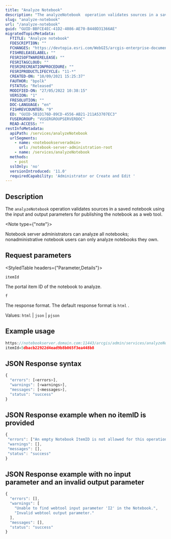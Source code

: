 ```yaml
---
title: "Analyze Notebook"
description: "The analyzeNotebook  operation validates sources in a saved notebook using the input and output parameters for publishing the notebook as a web tool."
slug: "analyze-notebook"
url: "/analyze-notebook"
guid: "GUID-BBFCE4EC-41D2-4086-AE70-B440D31366AE"
migratedTopicMetadata:
  FTITLE: "Analyze notebook"
  FDESCRIPTION: ""
  FCHANGES: "https://devtopia.esri.com/WebGIS/arcgis-enterprise-documentation/issues/3476#issuecomment-3060367"
  FISHRELEASELABEL: ""
  FESRISOFTWARERELEASE: ""
  FESRITAGCLOUD: ""
  FESRIRECREATIONPROCEDURE: ""
  FESRIPRODUCTLIFECYCLE: "11-*"
  CREATED-ON: "10/09/2021 15:25:37"
  FAUTHOR: "bpolk"
  FSTATUS: "Released"
  MODIFIED-ON: "27/05/2022 10:38:15"
  VERSION: "1"
  FRESOLUTION: ""
  DOC-LANGUAGE: "en"
  FISHREVCOUNTER: "9"
  ED: "GUID-5B1D176D-89CD-4556-AB21-211A53707EC3"
  FUSERGROUP: "VUSERGROUPSERVERDOC"
  READ-ACCESS: ""
restInfoMetadata:
  apiPath: /services/analyzeNotebook
  urlSegments:
    - name: <notebookserveradmin>
      url: /notebook-server-administration-root
    - name: /services/analyzeNotebook
  methods:
    - post
  sslOnly: 'no'
  versionIntroduced: '11.0'
  requiredCapability: 'Administrator or Create and Edit '
---
```


## Description

The `analyzeNotebook`  operation validates sources in a saved notebook using the input and output parameters for publishing the notebook as a web tool.

<Note type={"note"}>

Notebook server administrators can analyze all notebooks; nonadministrative notebook users can only analyze notebooks they own.

</Note>

##  Request parameters 

<StyledTable headers={"Parameter,Details"}>

<StyledTableRow>

<StyledTableCell cellStyle="markdown">

`itemId` 

</StyledTableCell>

<StyledTableCell cellStyle="markdown">

The portal item ID of the notebook to analyze.

</StyledTableCell>

</StyledTableRow>

<StyledTableRow>

<StyledTableCell cellStyle="markdown">

`f` 

</StyledTableCell>

<StyledTableCell cellStyle="markdown">

The response format. The default response format is `html` .

Values: `html`  \| `json`  \| `pjson` 

</StyledTableCell>

</StyledTableRow>

</StyledTable>

## Example usage

```javascript
https://notebookserver.domain.com:11443/arcgis/admin/services/analyzeNotebook
itemId=5dbacb22922d4ead9b8b065f3ea448b8
```

 

## JSON Response syntax

```javascript
{
  "errors": [<errors>],
  "warnings": [<warnings>],
  "messages": [<messages>],
  "status": "success"
}
```

 

## JSON Response example when no itemID is provided

```javascript
{
 "errors": ["An empty Notebook ItemID is not allowed for this operation."],
 "warnings": [],
 "messages": [],
 "status": "success"
}
```

 

## JSON Response example with no input parameter and an invalid output parameter

```javascript
{
  "errors": [],
  "warnings": [
    "Unable to find webtool input parameter 'I2' in the Notebook.",
    "Invalid webtool output parameter."
  ],
  "messages": [],
  "status": "success"
}
```

 
